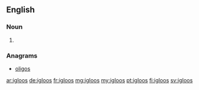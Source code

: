 ==English==

===Noun===
{{head|en|plural}}

# {{plural of|igloo|lang=en}}

===Anagrams===
* [[oligos#English|oligos]]

[[ar:igloos]]
[[de:igloos]]
[[fr:igloos]]
[[mg:igloos]]
[[my:igloos]]
[[pt:igloos]]
[[fi:igloos]]
[[sv:igloos]]